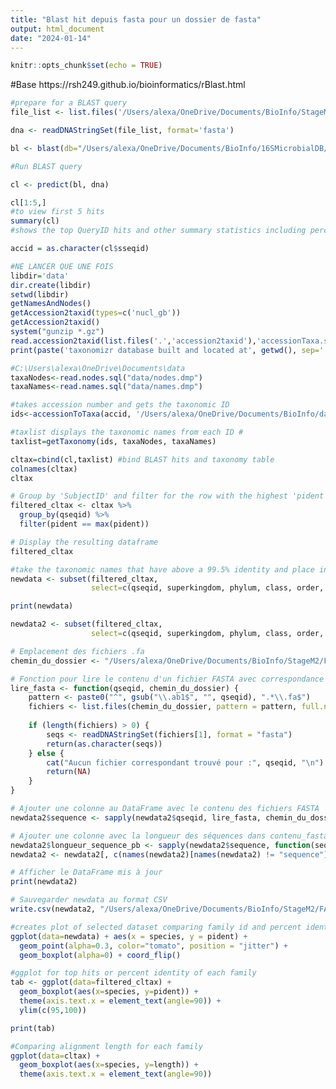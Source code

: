 ```yaml
---
title: "Blast hit depuis fasta pour un dossier de fasta"
output: html_document
date: "2024-01-14"
---
```


```r
knitr::opts_chunk$set(echo = TRUE)
```

#Base https://rsh249.github.io/bioinformatics/rBlast.html

```r
#prepare for a BLAST query
file_list <- list.files('/Users/alexa/OneDrive/Documents/BioInfo/StageM2/FASTA/VerveurEau', pattern = "\\.fa$", full.names = TRUE)

dna <- readDNAStringSet(file_list, format='fasta')

bl <- blast(db="/Users/alexa/OneDrive/Documents/BioInfo/16SMicrobialDB/16S_ribosomal_RNA")

#Run BLAST query

cl <- predict(bl, dna)

cl[1:5,]
#to view first 5 hits
summary(cl)
#shows the top QueryID hits and other summary statistics including percent identity, alignment length and mismatches. 
```


```r
accid = as.character(cl$sseqid)
```

```r
#NE LANCER QUE UNE FOIS
libdir='data'
dir.create(libdir)
setwd(libdir)
getNamesAndNodes()
getAccession2taxid(types=c('nucl_gb'))
getAccession2taxid()
system("gunzip *.gz")
read.accession2taxid(list.files('.','accession2taxid'),'accessionTaxa.sql')
print(paste('taxonomizr database built and located at', getwd(), sep=' '))

```

```r
#C:\Users\alexa\OneDrive\Documents\data
taxaNodes<-read.nodes.sql("data/nodes.dmp")
taxaNames<-read.names.sql("data/names.dmp")
```

```r
#takes accession number and gets the taxonomic ID
ids<-accessionToTaxa(accid, '/Users/alexa/OneDrive/Documents/BioInfo/data/accessionTaxa.sql')

#taxlist displays the taxonomic names from each ID #
taxlist=getTaxonomy(ids, taxaNodes, taxaNames)
```

```r
cltax=cbind(cl,taxlist) #bind BLAST hits and taxonomy table
colnames(cltax)
cltax
```

```r
# Group by 'SubjectID' and filter for the row with the highest 'pident' within each group
filtered_cltax <- cltax %>%
  group_by(qseqid) %>%
  filter(pident == max(pident))

# Display the resulting dataframe
filtered_cltax
```

```r
#take the taxonomic names that have above a 99.5% identity and place in new data set to manipulate
newdata <- subset(filtered_cltax, 
                  select=c(qseqid, superkingdom, phylum, class, order, family, genus, species, pident))

print(newdata)
```
```r
newdata2 <- subset(filtered_cltax, 
                  select=c(qseqid, superkingdom, phylum, class, order, family, genus, species, pident))

# Emplacement des fichiers .fa
chemin_du_dossier <- "/Users/alexa/OneDrive/Documents/BioInfo/StageM2/FASTA/VerveurEau"

# Fonction pour lire le contenu d'un fichier FASTA avec correspondance partielle
lire_fasta <- function(qseqid, chemin_du_dossier) {
    pattern <- paste0("^", gsub("\\.ab1$", "", qseqid), ".*\\.fa$")
    fichiers <- list.files(chemin_du_dossier, pattern = pattern, full.names = TRUE, ignore.case = TRUE)
    
    if (length(fichiers) > 0) {
        seqs <- readDNAStringSet(fichiers[1], format = "fasta")
        return(as.character(seqs))
    } else {
        cat("Aucun fichier correspondant trouvé pour :", qseqid, "\n")
        return(NA)
    }
}

# Ajouter une colonne au DataFrame avec le contenu des fichiers FASTA
newdata2$sequence <- sapply(newdata2$qseqid, lire_fasta, chemin_du_dossier)

# Ajouter une colonne avec la longueur des séquences dans contenu_fasta
newdata2$longueur_sequence_pb <- sapply(newdata2$sequence, function(seq) ifelse(is.na(seq), NA, nchar(seq)))
newdata2 <- newdata2[, c(names(newdata2)[names(newdata2) != "sequence"], "sequence")]

# Afficher le DataFrame mis à jour
print(newdata2)
```

```r
# Sauvegarder newdata au format CSV
write.csv(newdata2, "/Users/alexa/OneDrive/Documents/BioInfo/StageM2/FASTA/newdata2.csv", row.names = FALSE)

```


```r
#creates plot of selected dataset comparing family id and percent identity 
ggplot(data=newdata) + aes(x = species, y = pident) +
  geom_point(alpha=0.3, color="tomato", position = "jitter") +
  geom_boxplot(alpha=0) + coord_flip()
```

```r
#ggplot for top hits or percent identity of each family
tab <- ggplot(data=filtered_cltax) + 
  geom_boxplot(aes(x=species, y=pident)) + 
  theme(axis.text.x = element_text(angle=90)) +
  ylim(c(95,100)) 

print(tab)
```

```r
#Comparing alignment length for each family 
ggplot(data=cltax) + 
  geom_boxplot(aes(x=species, y=length)) + 
  theme(axis.text.x = element_text(angle=90))
```
